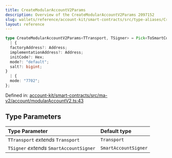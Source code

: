 ```yaml
---
title: CreateModularAccountV2Params
description: Overview of the CreateModularAccountV2Params 2097152
slug: wallets/reference/account-kit/smart-contracts/src/type-aliases/CreateModularAccountV2Params
layout: reference
---
```


```ts
type CreateModularAccountV2Params<TTransport, TSigner> = Pick<ToSmartContractAccountParams<"ModularAccountV2", TTransport, Chain, "0.7.0">, "transport" | "chain" | "accountAddress"> & object &
  | {
  factoryAddress?: Address;
  implementationAddress?: Address;
  initCode?: Hex;
  mode?: "default";
  salt?: bigint;
}
  | {
  mode: "7702";
};
```

Defined in: [account-kit/smart-contracts/src/ma-v2/account/modularAccountV2.ts:43](https://github.com/alchemyplatform/aa-sdk/blob/923a52171f7246172caf350853843e6680197da9/account-kit/smart-contracts/src/ma-v2/account/modularAccountV2.ts#L43)

## Type Parameters

| Type Parameter                           | Default type         |
| :--------------------------------------- | :------------------- |
| `TTransport` _extends_ `Transport`       | `Transport`          |
| `TSigner` _extends_ `SmartAccountSigner` | `SmartAccountSigner` |
